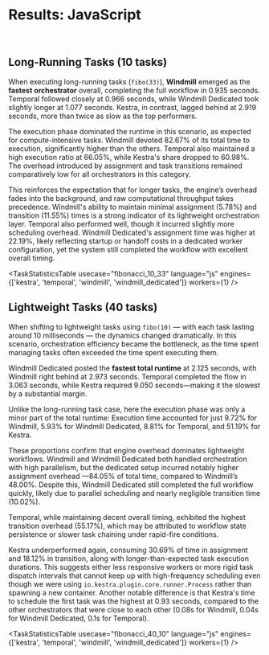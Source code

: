 
# Results: JavaScript

<DocCard
	title="Detailed results per engine"
	description="Results for each benchmark run for each engine in all languages and settings"
	href="/docs/misc/benchmarks/competitors/results/"
/>

<br />

<div className="grid">
	<BenchmarkVisualization
		usecase="fibonacci_10_33"
		language="js"
		engines={['kestra', 'temporal', 'windmill', 'windmill_dedicated']}
		workers={1}
		title="10 long running tasks"
		xAxisLabel="Duration (in seconds)"
	/>
</div>

<div className="grid">
	<BenchmarkVisualization
		usecase="fibonacci_40_10"
		language="js"
		engines={['kestra', 'temporal', 'windmill', 'windmill_dedicated']}
		workers={1}
		title="40 lightweight tasks"
		xAxisLabel="Duration (in seconds)"
	/>
</div>

## Long-Running Tasks (10 tasks)

When executing long-running tasks (`fibo(33)`), **Windmill** emerged as the **fastest orchestrator** overall, completing the full workflow in 0.935 seconds. Temporal followed closely at 0.966 seconds, while Windmill Dedicated took slightly longer at 1.077 seconds. Kestra, in contrast, lagged behind at 2.919 seconds, more than twice as slow as the top performers.

The execution phase dominated the runtime in this scenario, as expected for compute-intensive tasks. Windmill devoted 82.67% of its total time to execution, significantly higher than the others. Temporal also maintained a high execution ratio at 66.05%, while Kestra's share dropped to 60.98%. The overhead introduced by assignment and task transitions remained comparatively low for all orchestrators in this category.

This reinforces the expectation that for longer tasks, the engine’s overhead fades into the background, and raw computational throughput takes precedence. Windmill's ability to maintain minimal assignment (5.78%) and transition (11.55%) times is a strong indicator of its lightweight orchestration layer. Temporal also performed well, though it incurred slightly more scheduling overhead. Windmill Dedicated's assignment time was higher at 22.19%, likely reflecting startup or handoff costs in a dedicated worker configuration, yet the system still completed the workflow with excellent overall timing.

<TaskStatisticsTable
  usecase="fibonacci_10_33"
  language="js"
  engines={['kestra', 'temporal', 'windmill', 'windmill_dedicated']}
  workers={1}
/>

## Lightweight Tasks (40 tasks)

When shifting to lightweight tasks using `fibo(10)` — with each task lasting around 10 milliseconds — the dynamics changed dramatically. In this scenario, orchestration efficiency became the bottleneck, as the time spent managing tasks often exceeded the time spent executing them.

Windmill Dedicated posted the **fastest total runtime** at 2.125 seconds, with Windmill right behind at 2.973 seconds. Temporal completed the flow in 3.063 seconds, while Kestra required 9.050 seconds—making it the slowest by a substantial margin.

Unlike the long-running task case, here the execution phase was only a minor part of the total runtime: Execution time accounted for just 9.72% for Windmill, 5.93% for Windmill Dedicated, 8.81% for Temporal, and 51.19% for Kestra.

These proportions confirm that engine overhead dominates lightweight workflows. Windmill and Windmill Dedicated both handled orchestration with high parallelism, but the dedicated setup incurred notably higher assignment overhead  —84.05% of total time, compared to Windmill’s 48.00%. Despite this, Windmill Dedicated still completed the full workflow quickly, likely due to parallel scheduling and nearly negligible transition time (10.02%).

Temporal, while maintaining decent overall timing, exhibited the highest transition overhead (55.17%), which may be attributed to workflow state persistence or slower task chaining under rapid-fire conditions.

Kestra underperformed again, consuming 30.69% of time in assignment and 18.12% in transition, along with longer-than-expected task execution durations. This suggests either less responsive workers or more rigid task dispatch intervals that cannot keep up with high-frequency scheduling even though we were using `io.kestra.plugin.core.runner.Process` rather than spawning a new container. Another notable difference is that Kestra's time to schedule the first task was the highest at 0.93 seconds, compared to the other orchestrators that were close to each other (0.08s for Windmill, 0.04s for Windmill Dedicated, 0.1s for Temporal).

<TaskStatisticsTable
  usecase="fibonacci_40_10"
  language="js"
  engines={['kestra', 'temporal', 'windmill', 'windmill_dedicated']}
  workers={1}
/>